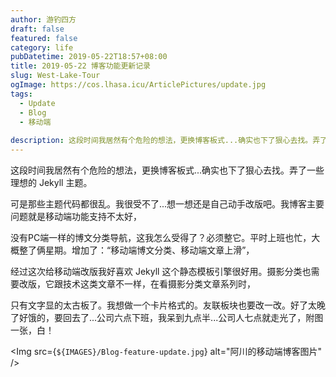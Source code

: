 ```yaml
---
author: 游钓四方
draft: false
featured: false
category: life
pubDatetime: 2019-05-22T18:57+08:00
title: 2019-05-22 博客功能更新记录
slug: West-Lake-Tour
ogImage: https://cos.lhasa.icu/ArticlePictures/update.jpg
tags:
  - Update
  - Blog
  - 移动端
  
description: 这段时间我居然有个危险的想法，更换博客板式...确实也下了狠心去找。弄了一些理想的 Jekyll 主题...
---
```



这段时间我居然有个危险的想法，更换博客板式...确实也下了狠心去找。弄了一些理想的 Jekyll 主题。

可是那些主题代码都很乱。我很受不了...想一想还是自己动手改版吧。我博客主要问题就是移动端功能支持不太好，

没有PC端一样的博文分类导航，这我怎么受得了？必须整它。平时上班也忙，大概整了俩星期。增加了：“移动端博文分类、移动端文章上滑”，

经过这次给移动端改版我好喜欢 Jekyll 这个静态模板引擎很好用。摄影分类也需要改版，它跟技术这类文章不一样，在看摄影分类文章系列时，

只有文字显的太古板了。我想做一个卡片格式的。友联板块也要改一改。好了太晚了好饿的，要回去了...公司六点下班，我呆到九点半...公司人七点就走光了，附图一张，白！

<Img src={`${IMAGES}/Blog-feature-update.jpg`} alt="阿川的移动端博客图片" />